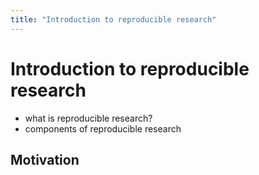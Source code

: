 ```yaml
---
title: "Introduction to reproducible research"
---
```



# Introduction to reproducible research

- what is reproducible research? 
- components of reproducible research

## Motivation


